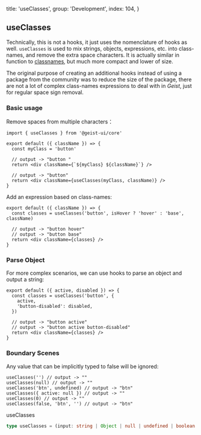 
  title: 'useClasses',
  group: 'Development',
  index: 104,
}

## useClasses

Technically, this is not a hooks, it just uses the nomenclature of hooks as well.
`useClasses` is used to mix strings, objects, expressions, etc. into class-names, and remove the extra space characters.
It is actually similar in function to [classnames](https://www.npmjs.com/package/classnames), but much more compact and lower of size.

The original purpose of creating an additional hooks instead of using a package from the community was to reduce the size of the package,
there are not a lot of complex class-names expressions to deal with in _Geist_, just for regular space sign removal.

### Basic usage

Remove spaces from multiple characters：

```tsx
import { useClasses } from '@geist-ui/core'

export default ({ className }) => {
  const myClass = 'button'

  // output -> "button "
  return <div className={`${myClass} ${className}`} />

  // output -> "button"
  return <div className={useClasses(myClass, className)} />
}
```

Add an expression based on class-names:

```tsx
export default ({ className }) => {
  const classes = useClasses('button', isHover ? 'hover' : 'base', className)

  // output -> "button hover"
  // output -> "button base"
  return <div className={classes} />
}
```

### Parse Object

For more complex scenarios, we can use hooks to parse an object and output a string:

```tsx
export default ({ active, disabled }) => {
  const classes = useClasses('button', {
    active,
    'button-disabled': disabled,
  })

  // output -> "button active"
  // output -> "button active button-disabled"
  return <div className={classes} />
}
```

### Boundary Scenes

Any value that can be implicitly typed to false will be ignored:

```tsx
useClasses('') // output -> ""
useClasses(null) // output -> ""
useClasses('btn', undefined) // output -> "btn"
useClasses({ active: null }) // output -> ""
useClasses(0) // output -> ""
useClasses(false, 'btn', '') // output -> "btn"
```

<Attributes edit="/pages/en-us/hooks/use-classes.mdx">
<Attributes.Title>useClasses</Attributes.Title>

```ts
type useClasses = (input: string | Object | null | undefined | boolean | number) => string
```

</Attributes>

